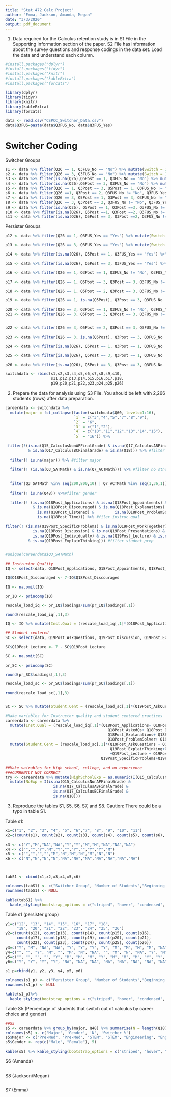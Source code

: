 ```yaml
---
title: "Stat 472 Calc Project"
author: "Emma, Jackson, Amanda, Megan"
date: "3/3/2020"
output: pdf_document
---
```


1. Data required for the Calculus retention study is in S1 File in the Supporting Information section of the paper. S2 File has information about the survey questions and response codings in the data set. Load the data and understand each column.


```r
#install.packages("dplyr")
#install.packages("tidyr")
#install.packages("knitr")
#install.packages("kableExtra")
#install.packages("forcats")

library(dplyr)
library(tidyr)
library(knitr)
library(kableExtra)
library(forcats)
```



```r
data <- read.csv("CSPCC_Switcher_Data.csv")
data$Q3FUS=paste(data$Q3FUS_No, data$Q3FUS_Yes)

```


# Switcher Coding

Switcher Groups

```r
s1 <- data %>% filter(Q26 == 1, Q3FUS_No == "No") %>% mutate(Switch = 1)
s2 <- data %>% filter(Q26 == 3, Q3FUS_No == "No") %>% mutate(Switch = 1)
s3 <- data %>% filter(is.na(Q26),Q5Post == 1, Q3FUS_No == "No") %>% mutate(Switch = 1)
s4 <- data %>% filter(is.na(Q26),Q5Post == 3, Q3FUS_No == "No") %>% mutate(Switch = 1)
s5 <- data %>% filter(Q26 == 1, Q3Post == 3, Q5Post == 1, Q3FUS_No != "No", Q3FUS_Yes != "Yes") %>% mutate(Switch = 1)
s6 <- data %>% filter(Q26 ==1, Q3Post == 2, Q3FUS_No != "No", Q3FUS_Yes != "Yes") %>% mutate(Switch = 1)
s7 <- data %>% filter(Q26 == 3, Q5Post == 1, Q3Post == 3, Q3FUS_No != "No", Q3FUS_Yes != "Yes") %>% mutate(Switch = 1)
s8 <- data %>% filter(Q26 == 3, Q3Post == 2, Q3FUS_No != "No", Q3FUS_Yes != "Yes") %>% mutate(Switch = 1)
s9 <- data %>% filter(is.na(Q26), Q5Post == 1, Q3Post ==3, Q3FUS_No != "No", Q3FUS_Yes != "Yes") %>% mutate(Switch = 1)
s10 <- data %>% filter(is.na(Q26), Q5Post ==1, Q3Post ==2, Q3FUS_No != "No", Q3FUS_Yes != "Yes") %>% mutate(Switch = 1)
s11 <- data %>% filter(is.na(Q26), Q5Post == 3, Q3Post ==2, Q3FUS_No != "No", Q3FUS_Yes != "Yes") %>% mutate(Switch = 1)
```


Persister Groups

```r
p12 <- data %>% filter(Q26 == 1, Q3FUS_Yes == "Yes") %>% mutate(Switch = 0)

p13 <- data %>% filter(Q26 == 3, Q3FUS_Yes == "Yes") %>% mutate(Switch = 0)

p14 <- data %>% filter(is.na(Q26), Q5Post == 1, Q3FUS_Yes == "Yes") %>% mutate(Switch = 0)

p15 <- data %>% filter(is.na(Q26), Q5Post == 3, Q3FUS_Yes == "Yes") %>% mutate(Switch = 0)

p16 <- data %>% filter(Q26 == 1, Q3Post == 1, Q3FUS_No != "No", Q3FUS_Yes != "Yes") %>% mutate(Switch = 0)

p17 <- data %>% filter(Q26 == 1, Q5Post == 3, Q3Post == 3, Q3FUS_No != "No", Q3FUS_Yes != "Yes") %>% mutate(Switch = 0)

p18 <- data %>% filter(Q26 == 1, Q5Post == 2, Q3Post == 3, Q3FUS_No != "No", Q3FUS_Yes != "Yes" ) %>% mutate(Switch = 0)

p19 <- data %>% filter(Q26 == 1, is.na(Q5Post), Q3Post == 3, Q3FUS_No != "No", Q3FUS_Yes != "Yes") %>% mutate(Switch = 0)

p20 <- data %>% filter(Q26 == 3, Q3Post == 1, Q3FUS_No != "No", Q3FUS_Yes != "Yes") %>% mutate(Switch = 0)
p21 <- data %>% filter(Q26 == 3, Q5Post == 3, Q3Post == 3, Q3FUS_No != "No", Q3FUS_Yes != "Yes") %>% mutate(Switch = 0)


p22 <- data %>% filter(Q26 == 3, Q5Post == 2, Q3Post == 3, Q3FUS_No != "No", Q3FUS_Yes != "Yes")  %>% mutate(Switch = 0)

p23 <- data %>% filter(Q26 == 3, is.na(Q5Post), Q3Post == 3, Q3FUS_No != "No", Q3FUS_Yes != "Yes" )  %>% mutate(Switch = 0)

p24 <- data %>% filter(is.na(Q26), Q5Post == 1, Q3Post == 1, Q3FUS_No != "No", Q3FUS_Yes != "Yes") %>% mutate(Switch = 0)

p25 <- data %>% filter(is.na(Q26), Q5Post == 3, Q3Post == 1, Q3FUS_No != "No", Q3FUS_Yes != "Yes") %>% mutate(Switch = 0)

p26 <- data %>% filter(is.na(Q26), Q5Post == 3, Q3Post == 3, Q3FUS_No != "No", Q3FUS_Yes != "Yes") %>% mutate(Switch = 0)


```

```r

switchdata <- rbind(s1,s2,s3,s4,s5,s6,s7,s8,s9,s10,
                    s11,p12,p13,p14,p15,p16,p17,p18,
                    p19,p20,p21,p22,p23,p24,p25,p26)

```

2. Prepare the data for analysis using S3 File. You should be left with 2,266 students (rows) after data preparation.

```r
careerdata <- switchdata %>% 
  mutate(major = fct_collapse(factor(switchdata$Q60, levels=1:16), 
                              `1` = c("3","4","5","7","8","9"), 
                              `2` = "6", 
                              `3` = c("1","2"),
                              `4` = c("10","11","12","13","14","15"),
                              `5` = "16")) %>%
  
 filter(!(is.na(Q15_CalculusNonAPFinalGrade) & is.na(Q17_CalculusABFinalGrade) 
          & is.na(Q17_CalculusBCFinalGrade) & is.na(Q18))) %>% #filter cal exp
  
  filter(! is.na(major)) %>% #filter major
  
  filter(! (is.na(Q3_SATMath) & is.na(Q7_ACTMath))) %>% #filter no stnd test
  
  
  filter(Q3_SATMath %in% seq(200,800,10) | Q7_ACTMath %in% seq(1,36,1)) %>%
  
  filter(! is.na(Q48)) %>%#filter gender
  
  filter(! (is.na(Q18Post_Applications) & is.na(Q18Post_Appointments) & is.na(Q18Post_AskedQs)
            & is.na(Q18Post_Discouraged) & is.na(Q18Post_Explanations) &
              is.na(Q18Post_Listened) &         is.na(Q18Post_ProblemSolver) &
              is.na(Q18Post_Time))) %>% #filer instruc qual
  
filter(! (is.na(Q19Post_SpecificProblems) & is.na(Q19Post_WorkTogether) &
            is.na(Q19Post_Discussion) & is.na(Q19Post_Presentations) &
            is.na(Q19Post_Individually) & is.na(Q19Post_Lecture) & is.na(Q19Post_AskQuestions)
          & is.na(Q19Post_ExplainThinking))) #filter student prep
  

#unique(careerdata$Q3_SATMath)

```


```r
## Instructor Quality 
IQ <- select(data, Q18Post_Applications, Q18Post_Appointments, Q18Post_AskedQs, Q18Post_Discouraged, Q18Post_Explanations, Q18Post_Listened, Q18Post_ProblemSolver, Q18Post_Time)

IQ$Q18Post_Discouraged <- 7-IQ$Q18Post_Discouraged

IQ <- na.omit(IQ)

pr_IQ <- princomp(IQ)

rescale_load_iq <- pr_IQ$loadings/sum(pr_IQ$loadings[,1])

round(rescale_load_iq[,1],3)

IQ <- IQ %>% mutate(Inst.Qual = (rescale_load_iq[,1]*(Q18Post_Applications+ Q18Post_Appointments+ Q18Post_AskedQs+ Q18Post_Discouraged+ Q18Post_Explanations+ Q18Post_Listened+ Q18Post_ProblemSolver+ Q18Post_Time))) 

```

```r
## Student centered
SC <- select(data, Q19Post_AskQuestions, Q19Post_Discussion, Q19Post_ExplainThinking, Q19Post_Individually, Q19Post_Lecture,Q19Post_Presentations,Q19Post_SpecificProblems, Q19Post_WorkTogether)

SC$Q19Post_Lecture <- 7 - SC$Q19Post_Lecture

SC <- na.omit(SC)

pr_SC <- princomp(SC)

round(pr_SC$loadings[,1],3)

rescale_load_sc <- pr_SC$loadings/sum(pr_SC$loadings[,1])

round(rescale_load_sc[,1],3)


SC <- SC %>% mutate(Student.Cent = (rescale_load_sc[,1]*(Q19Post_AskQuestions + Q19Post_Discussion + Q19Post_ExplainThinking + Q19Post_Individually + Q19Post_Lecture + Q19Post_Presentations + Q19Post_SpecificProblems + Q19Post_WorkTogether)))
```

```r
#Make variables for Instructor quality and student centered practices
careerdata <- careerdata %>% 
  mutate(Inst.Qual = (rescale_load_iq[,1]*(Q18Post_Applications+ Q18Post_Appointments+
                                             Q18Post_AskedQs+ Q18Post_Discouraged+
                                             Q18Post_Explanations+ Q18Post_Listened+ 
                                             Q18Post_ProblemSolver+ Q18Post_Time))) %>% 
  mutate(Student.Cent = (rescale_load_sc[,1]*(Q19Post_AskQuestions + Q19Post_Discussion +
                                              Q19Post_ExplainThinking+Q19Post_Individually
                                              +Q19Post_Lecture + Q19Post_Presentations +
                                          Q19Post_SpecificProblems+Q19Post_WorkTogether)))

##Make vairables for High school, college, and no experience
###CURRENTLY NOT CORRECT 
try <- careerdata %>% mutate(HighSchoolExp = as.numeric(I(Q15_CalculusNonAPFinalGrade %in% seq(1,12,1) | Q17_CalculusABFinalGrade %in% seq(1,12,1) | Q17_CalculusBCFinalGrade %in% seq(1,12,1)))) %>% mutate(CollegeExp = I(Q18 == 1)) %>% 
  mutate(NoExp = I(is.na(Q15_CalculusNonAPFinalGrade) & 
                     is.na(Q17_CalculusABFinalGrade) & 
                     is.na(Q17_CalculusBCFinalGrade) & 
                     is.na(Q18)))

```

3. Reproduce the tables S1, S5, S6, S7, and S8.
Caution: There could be a typo in table S1.

Table s1:

```r
x1=c("1", "2", "3", "4", "5", "6","7", "8", "9", "10", "11")
x2=c(count(s1), count(s2), count(s3), count(s4), count(s5), count(s6), count(s7), count(s8), count(s9), count(s10), count(s11))

x3 <- c("Y","M","NA","NA","Y","Y","M","M","NA","NA","NA")
x4 <- c("","","Y","M","Y","","Y","","Y","Y","M")
x5 <- c("","","","","M","N","M","N","M","N","N")
x6 <- c("N","N","N","N","NA","NA","NA","NA","NA","NA","NA")



tabS1 <- cbind(x1,x2,x3,x4,x5,x6)

colnames(tabS1) <- c("Switcher Group", "Number of Students","Beginning of term","End of term; reflect", "End of term", "Follow Up")
rownames(tabS1) <- NULL

kable(tabS1) %>%
  kable_styling(bootstrap_options = c("striped", "hover", "condensed", "responsive"))

```

Table s1 (persister group)

```r
y1=c("12", "13", "14", "15", "16", "17", "18", 
     "19", "20", "21", "22", "23", "24", "25", "26")
y2=c(count(p12), count(p13), count(p14), count(p15), count(p16), 
     count(p17), count(p18), count(p19), count(p20), count(p21), 
     count(p22), count(p23), count(p24), count(p25), count(p26))
y3=c("Y", "M", "NA", "NA", "Y", "Y", "Y", "Y", "M", "M", "M", "M", "NA", "NA", "NA")
y4=c("", "", "Y", "M", "", "M", "N", "NA", "", "M", "N", "NA", "Y", "M", "M")
y5=c("", "", "", "", "Y", "M", "M", "M", "Y", "M", "M", "M", "Y", "Y", "M")
y6=c("Y", "Y", "Y", "Y", "NA", "NA", "NA", "NA", "NA", "NA", "NA", "NA", "NA", "NA", "NA")

s1_p=cbind(y1, y2, y3, y4, y5, y6)

colnames(s1_p) <- c("Persister Group", "Number of Students","Beginning of term","End of term; reflect", "End of term", "Follow Up")
rownames(s1_p) <- NULL

kable(s1_p)%>%
  kable_styling(bootstrap_options = c("striped", "hover", "condensed", "responsive"))
```

Table S5 (Percentage of students that switch out of calculus by career choice and gender)

```r
##S5
s5 <- careerdata %>% group_by(major, Q48) %>% summarise(N = length(Q18), Switcher = round((length(which(Switch == '1'))/length(Q18))*100,1))
colnames(s5) <- c('Major', 'Gender', 'N', 'Switcher %')
s5$Major <- c("Pre-Med", "Pre-Med", "STEM", "STEM", "Engineering", "Engineering", "Non-STEM", "Non-STEM", "Undecided", "Undecided")
s5$Gender <- rep(c("Male", "Female"), 5)

kable(s5) %>% kable_styling(bootstrap_options = c("striped", "hover", "condensed", "responsive"))
```

S6 (Amanda)

```r

```

S8 (Jackson/Megan)

```r

```

S7 (Emma)

```r

```

